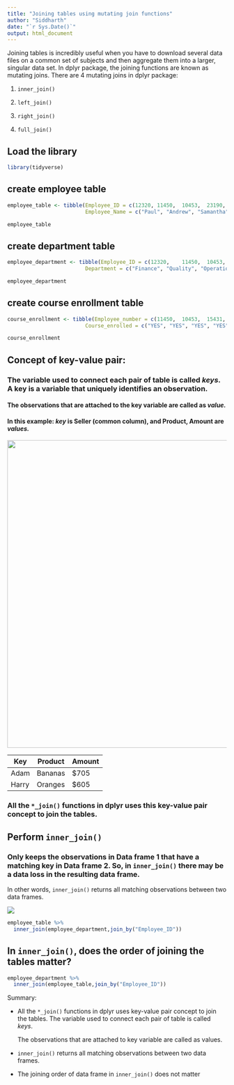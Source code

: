 ---
title: "Joining tables using mutating join functions"
author: "Siddharth"
date: "`r Sys.Date()`"
output: html_document
---

Joining tables is incredibly useful when you have to download several data files on a common set of subjects and then aggregate them into a larger, singular data set. In dplyr package, the joining functions are known as mutating joins. There are 4 mutating joins in dplyr package:

1.  `inner_join()`

2.  `left_join()`

3.  `right_join()`

4.  `full_join()`

## Load the library

```{r}

library(tidyverse)

```

## create employee table

```{r}

employee_table <- tibble(Employee_ID = c(12320,	11450,	10453,	23190,	15431,	14290,	18790,	11540,	15340,	9821),
                         Employee_Name = c("Paul", "Andrew", "Samantha", "Gayatri", "Raghav", "Siddharth", "Roger", "Christine", "Julia", "Andrew")) 

employee_table

```

## create department table

```{r}

employee_department <- tibble(Employee_ID = c(12320,	11450,	10453,	23190,	15431,	14290,	18790),
                         Department = c("Finance", "Quality", "Operations", "Marketing", "HR", "Sales", "HR"))

employee_department
```

## create course enrollment table

```{r}

course_enrollment <- tibble(Employee_number = c(11450,	10453,	15431,	18790),
                         Course_enrolled = c("YES", "YES", "YES", "YES"))

course_enrollment
```

## Concept of key-value pair:

### The variable used to connect each pair of table is called *keys*. A key is a variable that uniquely identifies an observation.

#### The observations that are attached to the key variable are called as *value.*

#### In this example: *key* is Seller (common column), and Product, Amount are *values.*

![](key-value%20pair.png){width="705"}

| Key   | Product | Amount |
|-------|---------|--------|
| Adam  | Bananas | \$705  |
| Harry | Oranges | \$605  |

### All the `*_join()` functions in dplyr uses this key-value pair concept to join the tables.

## Perform `inner_join()`

### Only keeps the observations in Data frame 1 that have a matching key in Data frame 2. So, in `inner_join()` there may be a data loss in the resulting data frame.

In other words, `inner_join()` returns all matching observations between two data frames.

![](inner_join.png)

```{r}

employee_table %>%
  inner_join(employee_department,join_by("Employee_ID"))

```

## In `inner_join()`, does the order of joining the tables matter?

```{r}

employee_department %>%
  inner_join(employee_table,join_by("Employee_ID"))

```

Summary:

-   All the `*_join()` functions in dplyr uses key-value pair concept to join the tables. The variable used to connect each pair of table is called *keys*.

    The observations that are attached to key variable are called as values.

-   `inner_join()` returns all matching observations between two data frames.

-   The joining order of data frame in `inner_join()` does not matter

## 
